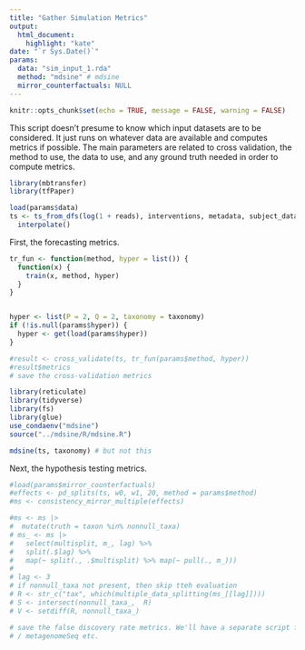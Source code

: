 ```yaml
---
title: "Gather Simulation Metrics"
output: 
  html_document:
    highlight: "kate"
date: "`r Sys.Date()`"
params:
  data: "sim_input_1.rda"
  method: "mdsine" # mdsine
  mirror_counterfactuals: NULL
---
```


```r
knitr::opts_chunk$set(echo = TRUE, message = FALSE, warning = FALSE)
```

This script doesn't presume to know which input datasets are to be considered.
It just runs on whatever data are available and computes metrics if possible.
The main parameters are related to cross validation, the method to use, the data
to use, and any ground truth needed in order to compute metrics.

```r
library(mbtransfer)
library(tfPaper)
```

```r
load(params$data)
ts <- ts_from_dfs(log(1 + reads), interventions, metadata, subject_data) |>
  interpolate()
```

First, the forecasting metrics.

```r
tr_fun <- function(method, hyper = list()) {
  function(x) {
    train(x, method, hyper)
  }
}


hyper <- list(P = 2, Q = 2, taxonomy = taxonomy)
if (!is.null(params$hyper)) {
  hyper <- get(load(params$hyper))
}

#result <- cross_validate(ts, tr_fun(params$method, hyper))
#result$metrics
# save the cross-validation metrics
```

```r
library(reticulate)
library(tidyverse)
library(fs)
library(glue)
use_condaenv("mdsine")
source("../mdsine/R/mdsine.R")

mdsine(ts, taxonomy) # but not this
```


Next, the hypothesis testing metrics.

```r
#load(params$mirror_counterfactuals)
#effects <- pd_splits(ts, w0, w1, 20, method = params$method)
#ms <- consistency_mirror_multiple(effects)
```

```r
#ms <- ms |>
#  mutate(truth = taxon %in% nonnull_taxa)
# ms_ <- ms |>
#   select(multisplit, m_, lag) %>% 
#   split(.$lag) %>%
#   map(~ split(., .$multisplit) %>% map(~ pull(., m_)))
# 
# lag <- 3
# if nonnull_taxa not present, then skip tteh evaluation
# R <- str_c("tax", which(multiple_data_splitting(ms_[[lag]])))
# S <- intersect(nonnull_taxa_,  R)
# V <- setdiff(R, nonnull_taxa_)

# save the false discovery rate metrics. We'll have a separate script for DESeq2
# / metagenomeSeq etc.
```

